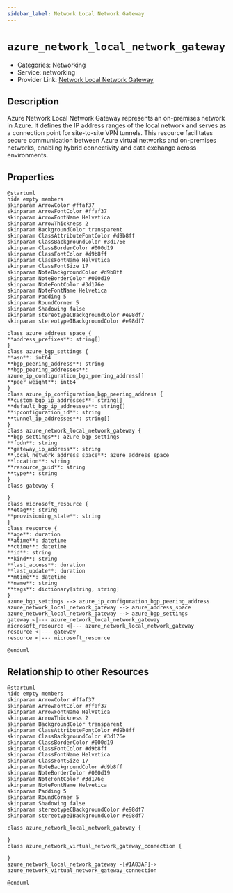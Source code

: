 ```yaml
---
sidebar_label: Network Local Network Gateway
---
```


# `azure_network_local_network_gateway`

- Categories: Networking
- Service: networking
- Provider Link: [Network Local Network Gateway](https://learn.microsoft.com/en-us/azure/vpn-gateway/vpn-gateway-about-vpn-gateway#local-network-gateway)

## Description
Azure Network Local Network Gateway represents an on-premises network in Azure. It defines the IP address ranges of the local network and serves as a connection point for site-to-site VPN tunnels. This resource facilitates secure communication between Azure virtual networks and on-premises networks, enabling hybrid connectivity and data exchange across environments.

## Properties
<ZoomPanPinch>

```kroki imgType="plantuml" imgAlt="Diagram of Network Local Network Gateway data model"
@startuml
hide empty members
skinparam ArrowColor #ffaf37
skinparam ArrowFontColor #ffaf37
skinparam ArrowFontName Helvetica
skinparam ArrowThickness 2
skinparam BackgroundColor transparent
skinparam ClassAttributeFontColor #d9b8ff
skinparam ClassBackgroundColor #3d176e
skinparam ClassBorderColor #000d19
skinparam ClassFontColor #d9b8ff
skinparam ClassFontName Helvetica
skinparam ClassFontSize 17
skinparam NoteBackgroundColor #d9b8ff
skinparam NoteBorderColor #000d19
skinparam NoteFontColor #3d176e
skinparam NoteFontName Helvetica
skinparam Padding 5
skinparam RoundCorner 5
skinparam Shadowing false
skinparam stereotypeCBackgroundColor #e98df7
skinparam stereotypeIBackgroundColor #e98df7

class azure_address_space {
**address_prefixes**: string[]
}
class azure_bgp_settings {
**asn**: int64
**bgp_peering_address**: string
**bgp_peering_addresses**: azure_ip_configuration_bgp_peering_address[]
**peer_weight**: int64
}
class azure_ip_configuration_bgp_peering_address {
**custom_bgp_ip_addresses**: string[]
**default_bgp_ip_addresses**: string[]
**ipconfiguration_id**: string
**tunnel_ip_addresses**: string[]
}
class azure_network_local_network_gateway {
**bgp_settings**: azure_bgp_settings
**fqdn**: string
**gateway_ip_address**: string
**local_network_address_space**: azure_address_space
**location**: string
**resource_guid**: string
**type**: string
}
class gateway {

}
class microsoft_resource {
**etag**: string
**provisioning_state**: string
}
class resource {
**age**: duration
**atime**: datetime
**ctime**: datetime
**id**: string
**kind**: string
**last_access**: duration
**last_update**: duration
**mtime**: datetime
**name**: string
**tags**: dictionary[string, string]
}
azure_bgp_settings --> azure_ip_configuration_bgp_peering_address
azure_network_local_network_gateway --> azure_address_space
azure_network_local_network_gateway --> azure_bgp_settings
gateway <|--- azure_network_local_network_gateway
microsoft_resource <|--- azure_network_local_network_gateway
resource <|--- gateway
resource <|--- microsoft_resource

@enduml
```

</ZoomPanPinch>


## Relationship to other Resources
<ZoomPanPinch>

```kroki imgType="plantuml" imgAlt="Diagram of Network Local Network Gateway resource relationships"
@startuml
hide empty members
skinparam ArrowColor #ffaf37
skinparam ArrowFontColor #ffaf37
skinparam ArrowFontName Helvetica
skinparam ArrowThickness 2
skinparam BackgroundColor transparent
skinparam ClassAttributeFontColor #d9b8ff
skinparam ClassBackgroundColor #3d176e
skinparam ClassBorderColor #000d19
skinparam ClassFontColor #d9b8ff
skinparam ClassFontName Helvetica
skinparam ClassFontSize 17
skinparam NoteBackgroundColor #d9b8ff
skinparam NoteBorderColor #000d19
skinparam NoteFontColor #3d176e
skinparam NoteFontName Helvetica
skinparam Padding 5
skinparam RoundCorner 5
skinparam Shadowing false
skinparam stereotypeCBackgroundColor #e98df7
skinparam stereotypeIBackgroundColor #e98df7

class azure_network_local_network_gateway {

}
class azure_network_virtual_network_gateway_connection {

}
azure_network_local_network_gateway -[#1A83AF]-> azure_network_virtual_network_gateway_connection

@enduml
```

</ZoomPanPinch>




